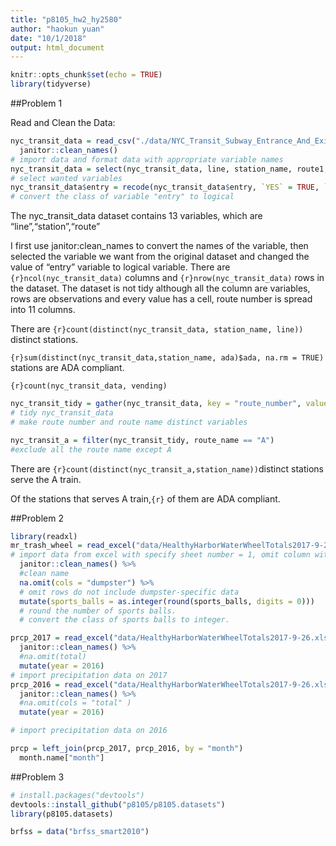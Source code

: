 ```yaml
---
title: "p8105_hw2_hy2580"
author: "haokun yuan"
date: "10/1/2018"
output: html_document
---
```


```r
knitr::opts_chunk$set(echo = TRUE)
library(tidyverse)
```

##Problem 1

Read and Clean the Data:
```r
nyc_transit_data = read_csv("./data/NYC_Transit_Subway_Entrance_And_Exit_Data.csv") %>%
  janitor::clean_names()
# import data and format data with appropriate variable names
nyc_transit_data = select(nyc_transit_data, line, station_name, route1, route2, route3, route4, route5, route6, route7, route8, route9, route10, route11, station_latitude, station_longitude, entry, vending, entrance_type, ada)
# select wanted variables
nyc_transit_data$entry = recode(nyc_transit_data$entry, `YES` = TRUE, `NO` = FALSE )
# convert the class of variable "entry" to logical
```

The nyc_transit_data dataset contains 13 variables, which are "line","station","route"


I first use janitor:clean_names to convert the names of the variable, then selected the variable we want from the original dataset and changed the value of "entry" variable to logical variable. There are `{r}ncol(nyc_transit_data)` columns and `{r}nrow(nyc_transit_data)` rows in the dataset.
The dataset is not tidy although all the column are variables, rows are observations and every value has a cell, route number is spread into 11 columns.

There are `{r}count(distinct(nyc_transit_data, station_name, line))` distinct stations.

`{r}sum(distinct(nyc_transit_data,station_name, ada)$ada, na.rm = TRUE)` stations are ADA compliant.

`{r}count(nyc_transit_data, vending)`


```r
nyc_transit_tidy = gather(nyc_transit_data, key = "route_number", value = "route_name", route1:route11)
# tidy nyc_transit_data
# make route number and route name distinct variables
```

```r
nyc_transit_a = filter(nyc_transit_tidy, route_name == "A")
#exclude all the route name except A 
```

There are `{r}count(distinct(nyc_transit_a,station_name))`distinct stations serve the A train.

Of the stations that serves A train,`{r}` of them are ADA compliant.

##Problem 2

```r
library(readxl)
mr_trash_wheel = read_excel("data/HealthyHarborWaterWheelTotals2017-9-26.xlsx", sheet = 1, range = cell_cols("A:N")) %>%
# import data from excel with specify sheet number = 1, omit column with notes
  janitor::clean_names() %>% 
  #clean name
  na.omit(cols = "dumpster") %>% 
  # omit rows do not include dumpster-specific data
  mutate(sports_balls = as.integer(round(sports_balls, digits = 0)))
  # round the number of sports balls.
  # convert the class of sports balls to integer.

```

```r
prcp_2017 = read_excel("data/HealthyHarborWaterWheelTotals2017-9-26.xlsx", sheet = 3, range = "A2:B15") %>% 
  janitor::clean_names() %>% 
  #na.omit(total)
  mutate(year = 2016)
# import precipitation data on 2017
prcp_2016 = read_excel("data/HealthyHarborWaterWheelTotals2017-9-26.xlsx", sheet = 4, range = "A2:B15") %>% 
  janitor::clean_names() %>%
  #na.omit(cols = "total" )
  mutate(year = 2016)

# import precipitation data on 2016

prcp = left_join(prcp_2017, prcp_2016, by = "month")  
  month.name["month"]

```

##Problem 3

```r
# install.packages("devtools")
devtools::install_github("p8105/p8105.datasets")
library(p8105.datasets)
```

```r
brfss = data("brfss_smart2010")
```




